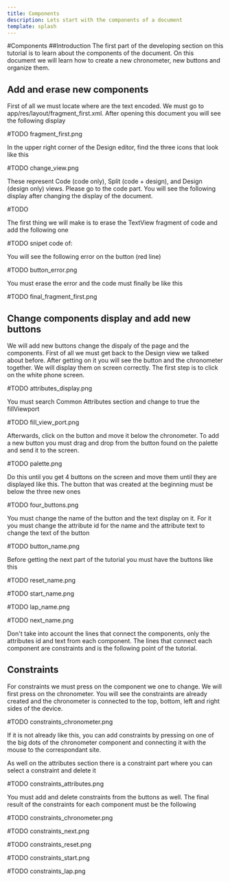```yaml
---
title: Components
description: Lets start with the components of a document
template: splash
---
```


#Components
##Introduction
The first part of the developing section on this tutorial is to learn about the components of the document. 
On this document we will learn how to create a new chronometer, new buttons and organize them.

## Add and erase new components
First of all we must locate where are the text encoded. We must go to app/res/layout/fragment_first.xml.
After opening this document you will see the following display

#TODO fragment_first.png

In the upper right corner of the Design editor, find the three icons that look like this

#TODO change_view.png

These represent Code (code only), Split (code + design), and Design (design only) views.
Please go to the code part. You will see the following display after changing the display of the document.

#TODO

The first thing we will make is to erase the TextView fragment of code and add the following one

#TODO snipet code of:
        <Chronometer
            android:id="@+id/idCMmeter"
            android:layout_width="match_parent"
            android:layout_height="wrap_content"
            android:layout_centerInParent="true"
            android:layout_margin="20dp"
            android:gravity="center"
            android:padding="10dp"
            android:textAlignment="center"
            android:textColor="@color/black"
            android:textSize="20sp"
            android:textStyle="bold"
            app:layout_constraintBottom_toBottomOf="parent"
            app:layout_constraintEnd_toEndOf="parent"
            app:layout_constraintHorizontal_bias="1.0"
            app:layout_constraintStart_toStartOf="parent"
            app:layout_constraintTop_toTopOf="parent" />

You will see the following error on the button (red line)

#TODO button_error.png

You must erase the error and the code must finally be like this

#TODO final_fragment_first.png

## Change components display and add new buttons

We will add new buttons change the dispaly of the page and the components. First of all we must get back to the Design view we talked about before. 
After getting on it you will see the button and the chronometer together. We will display them on screen correctly.
The first step is to click on the white phone screen.

#TODO attributes_display.png

You must search Common Attributes section and change to true the fillViewport

#TODO fill_view_port.png


Afterwards, click on the button and move it below the chronometer. To add a new button you must drag and drop from the button found on the palette and send it to the screen.

#TODO palette.png

Do this until you get 4 buttons on the screen and move them until they are displayed like this. The button that was created at the beginning must be below the three new ones

#TODO four_buttons.png

You must change the name of the button and the text display on it. For it you must change the attribute id for the name and the attribute text to change the text of the button

#TODO button_name.png 

Before getting the next part of the tutorial you must have the buttons like this

#TODO reset_name.png

#TODO start_name.png

#TODO lap_name.png

#TODO next_name.png

Don't take into account the lines that connect the components, only the attributes id and text from each component. The lines that connect each component are constraints
and is the following point of the tutorial.

## Constraints

For constraints we must press on the component we one to change. We will first press on the chronometer. You will see the constraints are already created and the 
chronometer is connected to the top, bottom, left and right sides of the device.

#TODO constraints_chronometer.png

If it is not already like this, you can add constraints by pressing on one of the big dots of the chronometer component and connecting it with the mouse to the 
correspondant site.

As well on the attributes section there is a constraint part where you can select a constraint and delete it

#TODO constraints_attributes.png

You must add and delete constraints from the buttons as well. The final result of the constraints for each component must be the following

#TODO constraints_chronometer.png

#TODO constraints_next.png

#TODO constraints_reset.png

#TODO constraints_start.png

#TODO constraints_lap.png
